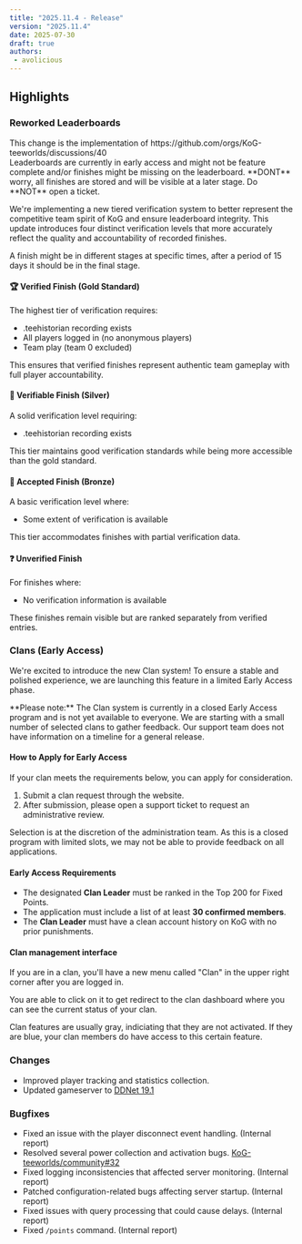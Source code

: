 ```yaml
---
title: "2025.11.4 - Release"
version: "2025.11.4"
date: 2025-07-30
draft: true
authors:
 - avolicious
---
```



## Highlights

### <Badge text="New" variant="note" /> Reworked Leaderboards
<Aside>This change is the implementation of https://github.com/orgs/KoG-teeworlds/discussions/40</Aside>

<Aside type="caution">Leaderboards are currently in early access and might not be feature complete and/or finishes might be missing on the leaderboard. **DONT** worry, all finishes are stored and will be visible at a later stage. Do **NOT** open a ticket.</Aside>

We're implementing a new tiered verification system to better represent the competitive team spirit of KoG and ensure leaderboard integrity. This update introduces four distinct verification levels that more accurately reflect the quality and accountability of recorded finishes.

A finish might be in different stages at specific times, after a period of 15 days it should be in the final stage.

#### 🏆 Verified Finish (Gold Standard)
The highest tier of verification requires:

- .teehistorian recording exists
- All players logged in (no anonymous players)
- Team play (team 0 excluded)

This ensures that verified finishes represent authentic team gameplay with full player accountability.

#### 🥈 Verifiable Finish (Silver)
A solid verification level requiring:

- .teehistorian recording exists

This tier maintains good verification standards while being more accessible than the gold standard.

#### 🥉 Accepted Finish (Bronze)
A basic verification level where:

- Some extent of verification is available

This tier accommodates finishes with partial verification data.

#### ❓ Unverified Finish
For finishes where:

- No verification information is available

These finishes remain visible but are ranked separately from verified entries.

### <Badge text="New" variant="note" /> Clans (Early Access)
We're excited to introduce the new Clan system! To ensure a stable and polished experience, we are launching this feature in a limited Early Access phase.

<Aside type="caution">
**Please note:** The Clan system is currently in a closed Early Access program and is not yet available to everyone. We are starting with a small number of selected clans to gather feedback. Our support team does not have information on a timeline for a general release.
</Aside>

#### How to Apply for Early Access
If your clan meets the requirements below, you can apply for consideration.

1.  Submit a clan request through the website.
2.  After submission, please open a support ticket to request an administrative review.

Selection is at the discretion of the administration team. As this is a closed program with limited slots, we may not be able to provide feedback on all applications.

#### Early Access Requirements
- The designated **Clan Leader** must be ranked in the Top 200 for Fixed Points.
- The application must include a list of at least **30 confirmed members**.
- The **Clan Leader** must have a clean account history on KoG with no prior punishments.

#### Clan management interface
If you are in a clan, you'll have a new menu called "Clan" in the upper right corner after you are logged in.

You are able to click on it to get redirect to the clan dashboard where you can see the current status of your clan.

Clan features are usually gray, indiciating that they are not activated. If they are blue, your clan members do have access to this certain feature.


### <Badge text="Change" variant="tip" /> Changes
- Improved player tracking and statistics collection.
- Updated gameserver to [DDNet 19.1](https://github.com/ddnet/ddnet/tree/19.1)

### <Badge text="Bugfix" variant="danger" /> Bugfixes
- Fixed an issue with the player disconnect event handling. (Internal report)
- Resolved several power collection and activation bugs. [KoG-teeworlds/community#32](https://github.com/KoG-teeworlds/community/issues/32)
- Fixed logging inconsistencies that affected server monitoring. (Internal report)
- Patched configuration-related bugs affecting server startup. (Internal report)
- Fixed issues with query processing that could cause delays. (Internal report)
- Fixed `/points` command. (Internal report)
